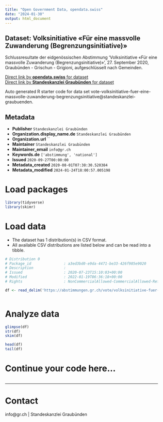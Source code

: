 ```yaml
---
title: "Open Government Data, opendata.swiss"
date: "2024-01-30"
output: html_document
---
```


## Dataset: Volksinitiative «Für eine massvolle Zuwanderung (Begrenzungsinitiative)»

Schlussresultate der eidgenössischen Abstimmung 'Volksinitiative «Für eine massvolle Zuwanderung (Begrenzungsinitiative)»', 27. September 2020, Graubünden - Grischun - Grigioni, aufgeschlüsselt nach Gemeinden.

[Direct link by **opendata.swiss** for dataset](https://opendata.swiss/de/dataset/volksinitiative-fur-eine-massvolle-zuwanderung-begrenzungsinitiative)<br>
[Direct link by **Standeskanzlei Graubünden** for dataset](https://abstimmungen.gr.ch/vote/volksinitiative-fuer-eine-massvolle-zuwanderung-begrenzungsinitiative/data)

Auto generated R starter code for data set vote-volksinitiative-fuer-eine-massvolle-zuwanderung-begrenzungsinitiative@standeskanzlei-graubuenden.

## Metadata

- **Publisher** `Standeskanzlei Graubünden`
- **Organization.display_name.de** `Standeskanzlei Graubünden`
- **Organization.url** ``
- **Maintainer** `Standeskanzlei Graubünden`
- **Maintainer_email** `info@gr.ch`
- **Keywords.de** `['abstimmung', 'national']`
- **Issued** `2020-09-27T00:00:00`
- **Metadata_created** `2020-08-01T07:38:30.520384`
- **Metadata_modified** `2024-01-24T18:00:57.005198`


# Load packages

```r

library(tidyverse)
library(skimr)

```

# Load data

-   The dataset has 1 distribution(s) in CSV format.
-   All available CSV distributions are listed below and can be read into a tibble.

```r

# Distribution 0
# Package_id               : a3ed3bd0-e9da-4471-be33-426f985e9020
# Description              : 
# Issued                   : 2020-07-23T15:10:03+00:00
# Modified                 : 2022-01-19T06:36:18+00:00
# Rights                   : NonCommercialAllowed-CommercialAllowed-ReferenceRequired

df <- read_delim('https://abstimmungen.gr.ch/vote/volksinitiative-fuer-eine-massvolle-zuwanderung-begrenzungsinitiative/data-csv')



```

# Analyze data

```r

glimpse(df)
str(df)
skim(df)

head(df)
tail(df)

```

# Continue your code here...

```r

```

------------------------------------------------------------------------

# Contact

info@gr.ch | Standeskanzlei Graubünden
